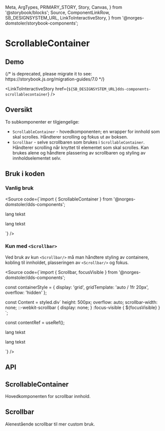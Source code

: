   Meta,
  ArgTypes,
  PRIMARY_STORY,
  Story,
  Canvas,
} from '@storybook/blocks';
  Source,
  ComponentLinkRow,
  SB_DESIGNSYSTEM_URL,
  LinkToInteractiveStory,
} from '@norges-domstoler/storybook-components';

<Meta of={ScrollableContainerStories} />

# ScrollableContainer

<ComponentLinkRow
  docsHref="https://design.domstol.no/987b33f71/p/32db9d-scrollbar"
  figmaHref="https://www.figma.com/file/ewqSDmkgqDQ5PyOsRp4V5b/DDS-Komponenter?node-id=7963%3A148079"
  githubHref="https://github.com/domstolene/designsystem/tree/master/components/src/components/ScrollableContainer"
/>

## Demo

<Canvas>
  {/* <Story id="dds-components-scrollablecontainer--default" /> is deprecated, please migrate it to <Story of={referenceToStory} /> see: https://storybook.js.org/migration-guides/7.0 */}

  <Story id="dds-components-scrollablecontainer--default" />
</Canvas>

<LinkToInteractiveStory
  href={`${SB_DESIGNSYSTEM_URL}dds-components-scrollablecontainer`}
/>

## Oversikt

To subkomponenter er tilgjengelige:

- `ScrollableContainer` - hovedkomponenten; en wrapper for innhold som skal scrolles. Håndterer scrolling og fokus ut av boksen.
- `Scrollbar` - selve scrollbaren som brukes i `ScrollableContainer`. Håndterer scrolling når knyttet til elementet som skal scrolles. Kan brukes alene og håndtere plassering av scrollbaren og styling av innholdselementet selv.

## Bruk i koden

### Vanlig bruk

<Source
  code={`import { ScrollableContainer } from '@norges-domstoler/dds-components';

<ScrollableContainer>
  <p>lang tekst</p>
  <p>lang tekst</p>
</ScrollableContainer>

`}
/>

### Kun med `<Scrollbar>`

Ved bruk av kun `<Scrollbar/>` må man håndtere styling av containere, kobling til innholdet, plasseringen av `<Scrollbar/>` og fokus.

<Source
  code={`import { Scrollbar, focusVisible } from '@norges-domstoler/dds-components';

const containerStyle = {
display: 'grid',
gridTemplate: 'auto / 1fr 20px',
overflow: 'hidden'
};

const Content = styled.div\`
height: 500px;
overflow: auto;
scrollbar-width: none;
::-webkit-scrollbar {
display: none;
}
:focus-visible {
\${focusVisible}
}
\`;

const contentRef = useRef();

<div style={containerStyle}>
  <Content tabIndex={0}>
    <p>lang tekst</p>
    <p>lang tekst</p>
  </Content>
  <Scrollbar />
</div>
`} />

## API

## ScrollableContainer

Hovedkomponenten for scrollbar innhold.

<ArgTypes story={PRIMARY_STORY} />

## Scrollbar

Alenestående scrollbar til mer custom bruk.

<ArgTypes of={Scrollbar} />

